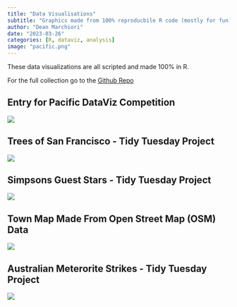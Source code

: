```yaml
---
title: "Data Visualisations"  
subtitle: "Graphics made from 100% reproducbile R code (mostly for fun)"
author: "Dean Marchiori"
date: "2023-03-26"
categories: [R, dataviz, analysis]
image: "pacific.png"
---
```


These data visualizations are all scripted and made 100% in R.    

For the full collection go to the [Github Repo](https://github.com/deanmarchiori/data-visualisation)  

## Entry for Pacific DataViz Competition
![](pacific.png)  

## Trees of San Francisco - Tidy Tuesday Project  
![](sf-trees.png)  

## Simpsons Guest Stars - Tidy Tuesday Project  
![](simpsons.png)  

## Town Map Made From Open Street Map (OSM) Data    
![](culburra.png)  

## Australian Meterorite Strikes - Tidy Tuesday Project    
![](meteorite.png)  



